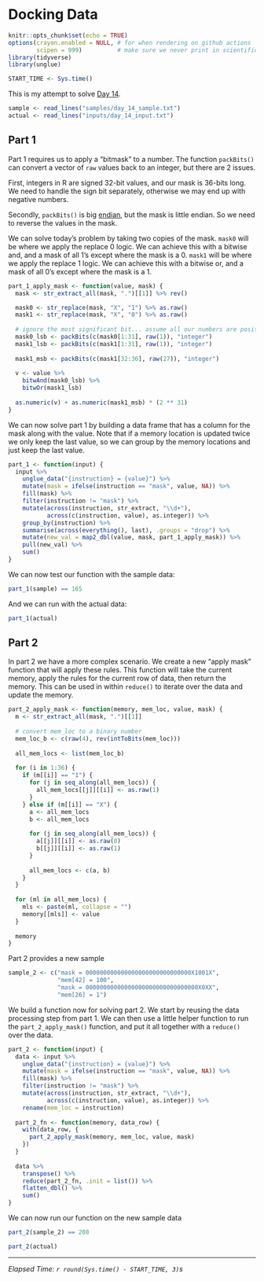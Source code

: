 # Docking Data

```r
knitr::opts_chunk$set(echo = TRUE)
options(crayon.enabled = NULL, # for when rendering on github actions
        scipen = 999)          # make sure we never print in scientific notation
library(tidyverse)
library(unglue)

START_TIME <- Sys.time()
```

This is my attempt to solve [Day 14](https://adventofcode.com/2020/day/14).

```r
sample <- read_lines("samples/day_14_sample.txt")
actual <- read_lines("inputs/day_14_input.txt")
```

## Part 1

Part 1 requires us to apply a "bitmask" to a number. The function `packBits()` can convert a vector of `raw` values
back to an integer, but there are 2 issues.

First, integers in R are signed 32-bit values, and our mask is 36-bits long. We need to handle the sign bit separately,
otherwise we may end up with negative numbers.

Secondly, `packBits()` is big [endian](https://en.wikipedia.org/wiki/Endianness), but the mask is little endian. So we
need to reverse the values in the mask.

We can solve today's problem by taking two copies of the mask. `mask0` will be where we apply the replace 0 logic. We
can achieve this with a bitwise and, and a mask of all 1's except where the mask is a 0. `mask1` will be where we apply
the replace 1 logic. We can achieve this with a bitwise or, and a mask of all 0's except where the mask is a 1.

```r
part_1_apply_mask <- function(value, mask) {
  mask <- str_extract_all(mask, ".")[[1]] %>% rev()

  mask0 <- str_replace(mask, "X", "1") %>% as.raw()
  mask1 <- str_replace(mask, "X", "0") %>% as.raw()
  
  # ignore the most significant bit... assume all our numbers are positive...
  mask0_lsb <- packBits(c(mask0[1:31], raw(1)), "integer")
  mask1_lsb <- packBits(c(mask1[1:31], raw(1)), "integer")
  
  mask1_msb <- packBits(c(mask1[32:36], raw(27)), "integer")
  
  v <- value %>%
    bitwAnd(mask0_lsb) %>%
    bitwOr(mask1_lsb)
  
  as.numeric(v) + as.numeric(mask1_msb) * (2 ** 31)
}
```

We can now solve part 1 by building a data frame that has a column for the mask along with the value. Note that if a
memory location is updated twice we only keep the last value, so we can group by the memory locations and just keep
the last value.

```r
part_1 <- function(input) {
  input %>%
    unglue_data("{instruction} = {value}") %>%
    mutate(mask = ifelse(instruction == "mask", value, NA)) %>%
    fill(mask) %>%
    filter(instruction != "mask") %>%
    mutate(across(instruction, str_extract, "\\d+"),
           across(c(instruction, value), as.integer)) %>%
    group_by(instruction) %>%
    summarise(across(everything(), last), .groups = "drop") %>%
    mutate(new_val = map2_dbl(value, mask, part_1_apply_mask)) %>%
    pull(new_val) %>%
    sum()
}
```

We can now test our function with the sample data:

```r
part_1(sample) == 165
```

And we can run with the actual data:

```r
part_1(actual)
```

## Part 2

In part 2 we have a more complex scenario. We create a new "apply mask" function that will apply these rules. This
function will take the current memory, apply the rules for the current row of data, then return the memory. This can be
used in within `reduce()` to iterate over the data and update the memory.

```r
part_2_apply_mask <- function(memory, mem_loc, value, mask) {
  m <- str_extract_all(mask, ".")[[1]]
  
  # convert mem_loc to a binary number
  mem_loc_b <- c(raw(4), rev(intToBits(mem_loc)))
  
  all_mem_locs <- list(mem_loc_b)
  
  for (i in 1:36) {
    if (m[[i]] == "1") {
      for (j in seq_along(all_mem_locs)) {
        all_mem_locs[[j]][[i]] <- as.raw(1)
      }
    } else if (m[[i]] == "X") {
      a <- all_mem_locs
      b <- all_mem_locs
      
      for (j in seq_along(all_mem_locs)) {
        a[[j]][[i]] <- as.raw(0)
        b[[j]][[i]] <- as.raw(1)
      }
      
      all_mem_locs <- c(a, b)
    }
  }
  
  for (ml in all_mem_locs) {
    mls <- paste(ml, collapse = "")
    memory[[mls]] <- value
  }
  
  memory
}
```

Part 2 provides a new sample

```r
sample_2 <- c("mask = 000000000000000000000000000000X1001X",
              "mem[42] = 100",
              "mask = 00000000000000000000000000000000X0XX",
              "mem[26] = 1")
```

We build a function now for solving part 2. We start by reusing the data processing step from part 1. We can then use
a little helper function to run the `part_2_apply_mask()` function, and put it all together with a `reduce()` over the
data.

```r
part_2 <- function(input) {
  data <- input %>%
    unglue_data("{instruction} = {value}") %>%
    mutate(mask = ifelse(instruction == "mask", value, NA)) %>%
    fill(mask) %>%
    filter(instruction != "mask") %>%
    mutate(across(instruction, str_extract, "\\d+"),
           across(c(instruction, value), as.integer)) %>%
    rename(mem_loc = instruction)
  
  part_2_fn <- function(memory, data_row) {
    with(data_row, {
      part_2_apply_mask(memory, mem_loc, value, mask)
    })
  }
  
  data %>%
    transpose() %>%
    reduce(part_2_fn, .init = list()) %>%
    flatten_dbl() %>%
    sum()
}
```

We can now run our function on the new sample data

```r
part_2(sample_2) == 208
```

```r
part_2(actual)
```

---

*Elapsed Time: `r round(Sys.time() - START_TIME, 3)`s*
